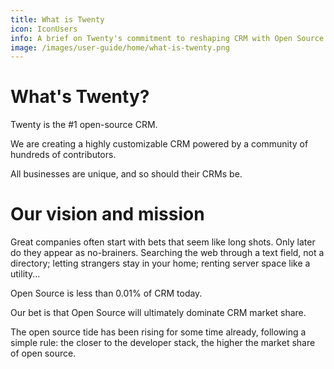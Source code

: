 ```yaml
---
title: What is Twenty
icon: IconUsers
info: A brief on Twenty's commitment to reshaping CRM with Open Source
image: /images/user-guide/home/what-is-twenty.png
---
```


# What's Twenty?

Twenty is the #1 open-source CRM. 

We are creating a highly customizable CRM powered by a community of hundreds of contributors.

All businesses are unique, and so should their CRMs be.

# Our vision and mission

Great companies often start with bets that seem like long shots. Only later do they appear as no-brainers. Searching the web through a text field, not a directory; letting strangers stay in your home; renting server space like a utility...

Open Source is less than 0.01% of CRM today.

Our bet is that Open Source will ultimately dominate CRM market share.

The open source tide has been rising for some time already, following a simple rule: the closer to the developer stack, the higher the market share of open source.